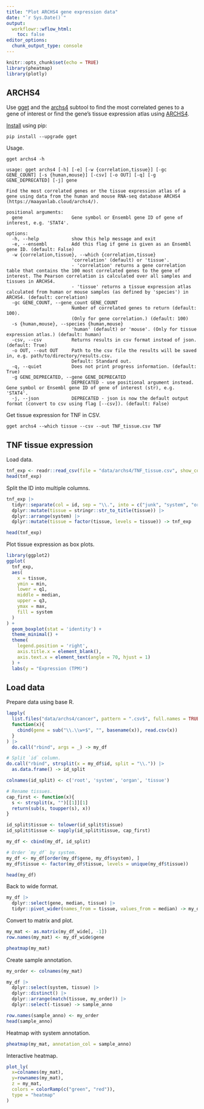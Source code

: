 ```yaml
---
title: "Plot ARCHS4 gene expression data"
date: "`r Sys.Date()`"
output:
  workflowr::wflow_html:
    toc: false
editor_options:
  chunk_output_type: console
---
```


```r
knitr::opts_chunk$set(echo = TRUE)
library(pheatmap)
library(plotly)
```

## ARCHS4

Use [gget](https://github.com/pachterlab/gget) and the [archs4](https://pachterlab.github.io/gget/en/archs4.html) subtool to find the most correlated genes to a gene of interest or find the gene's tissue expression atlas using [ARCHS4](https://maayanlab.cloud/archs4/).

[Install](https://pachterlab.github.io/gget/en/installation.html) using pip:

```
pip install --upgrade gget
```

Usage.

```
gget archs4 -h
```
```
usage: gget archs4 [-h] [-e] [-w {correlation,tissue}] [-gc GENE_COUNT] [-s {human,mouse}] [-csv] [-o OUT] [-q] [-g GENE_DEPRECATED] [-j] gene

Find the most correlated genes or the tissue expression atlas of a gene using data from the human and mouse RNA-seq database ARCHS4 (https://maayanlab.cloud/archs4/).

positional arguments:
  gene                  Gene symbol or Ensembl gene ID of gene of interest, e.g. 'STAT4'.

options:
  -h, --help            show this help message and exit
  -e, --ensembl         Add this flag if gene is given as an Ensembl gene ID. (default: False)
  -w {correlation,tissue}, --which {correlation,tissue}
                        'correlation' (default) or 'tissue'.
                        - 'correlation' returns a gene correlation table that contains the 100 most correlated genes to the gene of interest. The Pearson correlation is calculated over all samples and tissues in ARCHS4.
                        - 'tissue' returns a tissue expression atlas calculated from human or mouse samples (as defined by 'species') in ARCHS4. (default: correlation)
  -gc GENE_COUNT, --gene_count GENE_COUNT
                        Number of correlated genes to return (default: 100).
                        (Only for gene correlation.) (default: 100)
  -s {human,mouse}, --species {human,mouse}
                        'human' (default) or 'mouse'. (Only for tissue expression atlas.) (default: human)
  -csv, --csv           Returns results in csv format instead of json. (default: True)
  -o OUT, --out OUT     Path to the csv file the results will be saved in, e.g. path/to/directory/results.csv.
                        Default: Standard out.
  -q, --quiet           Does not print progress information. (default: True)
  -g GENE_DEPRECATED, --gene GENE_DEPRECATED
                        DEPRECATED - use positional argument instead. Gene symbol or Ensembl gene ID of gene of interest (str), e.g. 'STAT4'.
  -j, --json            DEPRECATED - json is now the default output format (convert to csv using flag [--csv]). (default: False)
```

Get tissue expression for TNF in CSV.

```
gget archs4 --which tissue --csv --out TNF_tissue.csv TNF
```

## TNF tissue expression

Load data.

```r
tnf_exp <- readr::read_csv(file = "data/archs4/TNF_tissue.csv", show_col_types = FALSE)
head(tnf_exp)
```

Split the ID into multiple columns.

```r
tnf_exp |>
  tidyr::separate(col = id, sep = "\\.", into = c("junk", "system", "organ", "tissue")) |>
  dplyr::mutate(tissue = stringr::str_to_title(tissue)) |>
  dplyr::arrange(system) |>
  dplyr::mutate(tissue = factor(tissue, levels = tissue)) -> tnf_exp

head(tnf_exp)
```

Plot tissue expression as box plots.

```r
library(ggplot2)
ggplot(
  tnf_exp,
  aes(
    x = tissue,
    ymin = min,
    lower = q1,
    middle = median,
    upper = q3,
    ymax = max,
    fill = system
  )
) +
  geom_boxplot(stat = 'identity') +
  theme_minimal() +
  theme(
    legend.position = 'right',
    axis.title.x = element_blank(),
    axis.text.x = element_text(angle = 70, hjust = 1)
  ) +
  labs(y = "Expression (TPM)")
```

## Load data

Prepare data using base R.

```r
lapply(
  list.files("data/archs4/cancer", pattern = ".csv$", full.names = TRUE),
  function(x){
    cbind(gene = sub("\\.\\w+$", "", basename(x)), read.csv(x))
  }
) |>
  do.call("rbind", args = _) -> my_df

# Split `id` column.
do.call("rbind", strsplit(x = my_df$id, split = "\\.")) |>
  as.data.frame() -> id_split

colnames(id_split) <- c('root', 'system', 'organ', 'tissue')

# Rename tissues.
cap_first <- function(x){
  s <- strsplit(x, "")[[1]][1]
  return(sub(s, toupper(s), x))
}

id_split$tissue <- tolower(id_split$tissue)
id_split$tissue <- sapply(id_split$tissue, cap_first)

my_df <- cbind(my_df, id_split)

# Order `my_df` by system.
my_df <- my_df[order(my_df$gene, my_df$system), ]
my_df$tissue <- factor(my_df$tissue, levels = unique(my_df$tissue))

head(my_df)
```

Back to wide format.

```r
my_df |>
  dplyr::select(gene, median, tissue) |>
  tidyr::pivot_wider(names_from = tissue, values_from = median) -> my_df_wide
```

Convert to matrix and plot.

```r
my_mat <- as.matrix(my_df_wide[, -1])
row.names(my_mat) <- my_df_wide$gene

pheatmap(my_mat)
```

Create sample annotation.

```r
my_order <- colnames(my_mat)

my_df |>
  dplyr::select(system, tissue) |>
  dplyr::distinct() |>
  dplyr::arrange(match(tissue, my_order)) |>
  dplyr::select(-tissue) -> sample_anno

row.names(sample_anno) <- my_order
head(sample_anno)
```

Heatmap with system annotation.

```r
pheatmap(my_mat, annotation_col = sample_anno)
```

Interactive heatmap.

```r
plot_ly(
  x=colnames(my_mat),
  y=rownames(my_mat),
  z = my_mat,
  colors = colorRamp(c("green", "red")),
  type = "heatmap"
)
```
